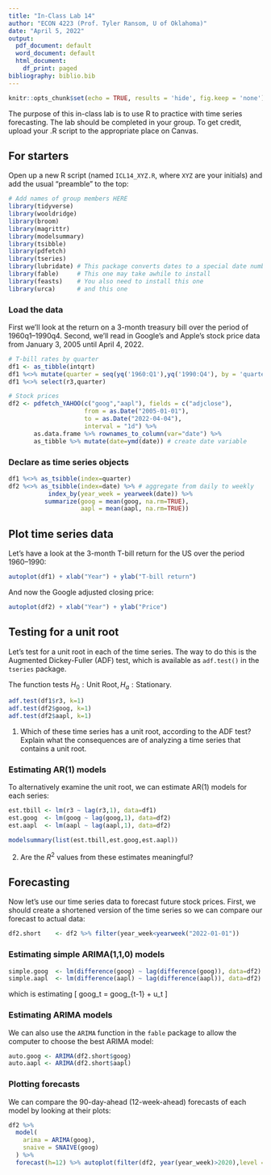 ---
title: "In-Class Lab 14"
author: "ECON 4223 (Prof. Tyler Ransom, U of Oklahoma)"
date: "April 5, 2022"
output:
  pdf_document: default
  word_document: default
  html_document:
    df_print: paged
bibliography: biblio.bib
---

```{r setup, include=FALSE}
knitr::opts_chunk$set(echo = TRUE, results = 'hide', fig.keep = 'none') #, warning = FALSE
```

The purpose of this in-class lab is to use R to practice with time series forecasting. The lab should be completed in your group. To get credit, upload your .R script to the appropriate place on Canvas.

## For starters
Open up a new R script (named `ICL14_XYZ.R`, where `XYZ` are your initials) and add the usual "preamble" to the top:
```{r message=FALSE, warning=FALSE, paged.print=FALSE}
# Add names of group members HERE
library(tidyverse)
library(wooldridge)
library(broom)
library(magrittr)
library(modelsummary)
library(tsibble)
library(pdfetch)
library(tseries)
library(lubridate) # This package converts dates to a special date numbering system
library(fable)     # This one may take awhile to install
library(feasts)    # You also need to install this one
library(urca)      # and this one
```

### Load the data
First we'll look at the return on a 3-month treasury bill over the period of 1960q1--1990q4.
Second, we'll read in Google's and Apple's stock price data from January 3, 2005 until April 4, 2022.

```{r}
# T-bill rates by quarter
df1 <- as_tibble(intqrt)
df1 %<>% mutate(quarter = seq(yq('1960:Q1'),yq('1990:Q4'), by = 'quarters')) # create quarter
df1 %<>% select(r3,quarter)

# Stock prices
df2 <- pdfetch_YAHOO(c("goog","aapl"), fields = c("adjclose"), 
                     from = as.Date("2005-01-01"),
                     to = as.Date("2022-04-04"),
                     interval = "1d") %>%
       as.data.frame %>% rownames_to_column(var="date") %>%
       as_tibble %>% mutate(date=ymd(date)) # create date variable
```

### Declare as time series objects
```{r}
df1 %<>% as_tsibble(index=quarter)
df2 %<>% as_tsibble(index=date) %>% # aggregate from daily to weekly
           index_by(year_week = yearweek(date)) %>%
          summarize(goog = mean(goog, na.rm=TRUE),
                    aapl = mean(aapl, na.rm=TRUE))
```

## Plot time series data
Let's have a look at the 3-month T-bill return for the US over the period 1960--1990:
```{r}
autoplot(df1) + xlab("Year") + ylab("T-bill return")
```

And now the Google adjusted closing price:
```{r}
autoplot(df2) + xlab("Year") + ylab("Price")
```

## Testing for a unit root
Let's test for a unit root in each of the time series. The way to do this is the Augmented Dickey-Fuller (ADF) test, which is available as `adf.test()` in the `tseries` package.

The function tests $H_0: \text{Unit Root}, H_a: \text{Stationary}$.
```{r}
adf.test(df1$r3, k=1)
adf.test(df2$goog, k=1)
adf.test(df2$aapl, k=1)
```

1. Which of these time series has a unit root, according to the ADF test? Explain what the consequences are of analyzing a time series that contains a unit root.

### Estimating AR(1) models
To alternatively examine the unit root, we can estimate AR(1) models for each series:

```{r}
est.tbill <- lm(r3 ~ lag(r3,1), data=df1)
est.goog  <- lm(goog ~ lag(goog,1), data=df2)
est.aapl  <- lm(aapl ~ lag(aapl,1), data=df2)

modelsummary(list(est.tbill,est.goog,est.aapl))
```

2. Are the $R^2$ values from these estimates meaningful?

## Forecasting
Now let's use our time series data to forecast future stock prices. First, we should create a shortened version of the time series so we can compare our forecast to actual data:
```{r}
df2.short    <- df2 %>% filter(year_week<yearweek("2022-01-01"))
```

### Estimating simple ARIMA(1,1,0) models
```{r}
simple.goog  <- lm(difference(goog) ~ lag(difference(goog)), data=df2)
simple.aapl  <- lm(difference(aapl) ~ lag(difference(aapl)), data=df2)
```
which is estimating
\[
\Delta goog_t = \rho \Delta goog_{t-1} + u_t
\]

### Estimating ARIMA models
We can also use the `ARIMA` function in the `fable` package to allow the computer to choose the best ARIMA model:
```{r}
auto.goog <- ARIMA(df2.short$goog)
auto.aapl <- ARIMA(df2.short$aapl)
```

### Plotting forecasts
We can compare the 90-day-ahead (12-week-ahead) forecasts of each model by looking at their plots:
```{r echo=TRUE, fig.keep='all', fig.show='asis'}
df2 %>% 
  model(
    arima = ARIMA(goog),
    snaive = SNAIVE(goog)
  ) %>%
  forecast(h=12) %>% autoplot(filter(df2, year(year_week)>2020),level = NULL)
```
